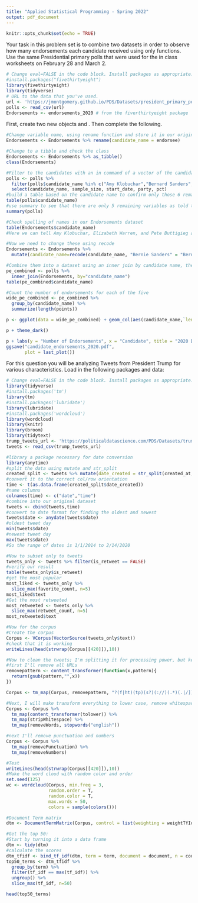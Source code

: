 ---
title: "Applied Statistical Programming - Spring 2022"
output: pdf_document
---

```{r setup}
knitr::opts_chunk$set(echo = TRUE)
```

\begin{center}
{\Large{\textbf{Problem Set 3}}} \\
\vspace{4 bp}
Due Wednesday, March 16, 10:00 AM (Before Class) \\
\end{center}

\section*{Instructions}
\begin{enumerate}
  \item The following questions should each be answered within an Rmarkdown file. Be sure to provide many comments in your code blocks to facilitate grading. Undocumented code will not be graded.
  \item Work on git. Continue to work in the repository you forked from \url{https://github.com/johnsontr/AppliedStatisticalProgramming2022} and add your code for Problem Set 4. Commit and push frequently. Use meaningful commit messages because these will affect your grade.
  \item You may work in teams, but each student should develop their own Rmarkdown file. To be clear, there should be no copy and paste. Each keystroke in the assignment should be your own.
  \item For students new to programming, this may take a while. Get started.
\end{enumerate}

\section*{\texttt{tidyverse}}

Your task in this problem set is to combine two datasets in order to observe how many endorsements each candidate received using only \texttt{dplyr} functions. Use the same Presidential primary polls that were used for the in class worksheets on February 28 and March 2.

```{r}
# Change eval=FALSE in the code block. Install packages as appropriate.
#install.packages("fivethirtyeight")
library(fivethirtyeight)
library(tidyverse)
# URL to the data that you've used.
url <- 'https://jmontgomery.github.io/PDS/Datasets/president_primary_polls_feb2020.csv'
polls <- read_csv(url)
Endorsements <- endorsements_2020 # from the fiverthirtyeight package
```

First, create two new objects \texttt{polls} and \texttt{Endorsements}. Then complete the following.
\begin{itemize}
  \item Change the \texttt{Endorsements} variable name endorsee to \texttt{candidate\_name}.
  \item Change the \texttt{Endorsements} dataframe into a \texttt{tibble} object.
  \item Filter the \texttt{poll} variable to only include the following 6 candidates: Amy Klobuchar, Bernard Sanders,Elizabeth Warren, Joseph R. Biden Jr., Michael Bloomberg, Pete Buttigieg \textbf{and} subset the dataset to the following five variables: \texttt{candidate\_name, sample\_size, start\_date, party, pct}
  \item Compare the candidate names in the two datasets and find instances where the a candidates name is spelled differently i.e. Bernard vs. Bernie. Using only \texttt{dplyr} functions, make these the same across datasets. 
  \item Now combine the two datasets by candidate name using \texttt{dplyr} (there will only be five candidates after joining).
  \item Create a variable which indicates the number of endorsements for each of the five candidates using \texttt{dplyr}.
  \item Plot the number of endorsement each of the 5 candidates have using \texttt{ggplot()}. Save your plot as an object \texttt{p}.
  \item Rerun the previous line as follows: \texttt{p + theme\_dark()}. Notice how you can still customize your plot without rerunning the plot with new options.
  \item Now, using the knowledge from the last step change the label of the X and Y axes to be more informative, add a title. Save the plot in your forked repository.
\end{itemize}

```{r}
#Change variable name, using rename function and store it in our original df
Endorsements <- Endorsements %>% rename(candidate_name = endorsee)

#Change to a tibble and check the class
Endorsements <- Endorsements %>% as_tibble()
class(Endorsements)

#Filter to the candidates with an in command of a vector of the candidates of interest
polls <- polls %>% 
  filter(polls$candidate_name %in% c("Amy Klobuchar","Bernard Sanders", "Elizabeth Warren", "Joseph R. Biden Jr.", "Michael Bloomberg", "Pete Buttigieg")) %>% 
  select(candidate_name, sample_size, start_date, party, pct)
#build a table based on the candidate name to confirm only those 6 remain in our new object
table(polls$candidate_name)
#use summary to see that there are only 5 remaining variables as told to do
summary(polls)

#Check spelling of names in our Endorsements dataset
table(Endorsements$candidate_name)
#Here we can tell Amy Klobuchar, Elizabeth Warren, and Pete Buttigieg are spelled the same. Biden is "Joe Biden" here, while "Joseph R. Biden Jr." in our polls set, Sanders is "Bernie Sanders" here instead of "Bernard Sanders", and Bloomberg does not seem to exist in the endorsements set at all. 

#Now we need to change these using recode
Endorsements <- Endorsements %>% 
  mutate(candidate_name=recode(candidate_name, "Bernie Sanders" = "Bernard Sanders", "Joe Biden" = "Joseph R. Biden Jr."))

#Combine them into a dataset using an inner join by candidate name, then verify only the 5 expected remain
pe_combined <- polls %>% 
  inner_join(Endorsements, by="candidate_name")
table(pe_combined$candidate_name)

#Count the number of endorsements for each of the five
wide_pe_combined <- pe_combined %>% 
  group_by(candidate_name) %>% 
  summarize(length(points))

p <- ggplot(data = wide_pe_combined) + geom_col(aes(candidate_name,`length(points)`))

p + theme_dark()

p + labs(y = "Number of Endorsements", x = "Candidate", title = "2020 Democratic Presidential Candidate Endorsements")
ggsave("candidate_endorsements_2020.pdf",
       plot = last_plot())

```


\section*{Text-as-Data with \texttt{tidyverse}}

For this question you will be analyzing Tweets from President Trump for various characteristics. Load in the following packages and data:

```{r}
# Change eval=FALSE in the code block. Install packages as appropriate.
library(tidyverse)
#install.packages('tm')
library(tm) 
#install.packages('lubridate')
library(lubridate)
#install.packages('wordcloud')
library(wordcloud)
library(knitr)
library(broom)
library(tidytext)
trump_tweets_url <- 'https://politicaldatascience.com/PDS/Datasets/trump_tweets.csv'
tweets <- read_csv(trump_tweets_url)
```

\begin{itemize}
  \item First separate the \texttt{created\_at} variable into two new variables where the date and the time are in separate columns. After you do that, then report the range of dates that is in this dataset.
  \item Using \texttt{dplyr} subset the data to only include original tweets (remove retweets) and show the text of the President's \textbf{top 5} most popular and most retweeted tweets. (Hint: The \texttt{match} function can help you find the index once you identify the largest values.) 
  \item Create a \textit{corpus} of the tweet content and put this into the object \texttt{Corpus} using the \texttt{tm} (text mining) package. (Hint: Do the assigned readings.)
  \item Remove extraneous whitespace, remove numbers and punctuation, convert everything to lower case and remove 'stop words' that have little substantive meaning (the, a, it).
  \item Now create a \texttt{wordcloud} to visualize the top 50 words the President uses in his tweets. Use only words that occur at least three times. Display the plot with words in random order and use 50 random colors. Save the plot into your forked repository.\item Create a \textit{document term matrix} called \texttt{DTM} that includes the argument \texttt{ control = list(weighting = weightTfIdf)}
  \item Finally, report the 50 words with the the highest tf.idf scores using a lower frequency bound of .8.
\end{itemize}

```{r}
#library a package necessary for date conversion
library(anytime)
#split the data using mutate and str_split
created_split <- tweets %>% mutate(date_created = str_split(created_at, pattern = " "))
#convert it to the correct col/row orientation
time <- t(as.data.frame(created_split$date_created))
#name columns
colnames(time) <- c("date","time")
#combine into our original dataset
tweets <- cbind(tweets,time)
#convert to date format for finding the oldest and newest
tweets$date <- anydate(tweets$date)
#oldest tweet day
min(tweets$date)
#newest tweet day
max(tweets$date)
#So the range of dates is 1/1/2014 to 2/14/2020

#Now to subset only to tweets
tweets_only <- tweets %>% filter(is_retweet == FALSE)
#verify our result
table(tweets_only$is_retweet)
#get the most popular
most_liked <- tweets_only %>% 
  slice_max(favorite_count, n=5)
most_liked$text
#Get the most retweeted
most_retweeted <- tweets_only %>% 
  slice_max(retweet_count, n=5)
most_retweeted$text

#Now for the corpus
#Create the corpus
Corpus <- VCorpus(VectorSource(tweets_only$text))
#check that it is working
writeLines(head(strwrap(Corpus[[420]]),10))

#Now to clean the tweets; I'm splitting it for processing power, but keeping some together for efficiency
#first I'll remove all URLs
removepattern <- content_transformer(function(x,pattern){
  return(gsub(pattern,"",x))
})

Corpus <- tm_map(Corpus, removepattern, "?(f|ht)(tp)(s?)(://)(.*)(.|/])(.*)")

#Next, I will make transform everything to lower case, remove whitespace, and stopwords
Corpus <- Corpus %>% 
  tm_map(content_transformer(tolower)) %>% 
  tm_map(stripWhitespace) %>% 
  tm_map(removeWords, stopwords("english")) 

#next I'll remove punctuation and numbers
Corpus <- Corpus %>% 
  tm_map(removePunctuation) %>% 
  tm_map(removeNumbers)

#Test 
writeLines(head(strwrap(Corpus[[420]]),10))
#Make the word cloud with random color and order
set.seed(125)
wc <- wordcloud(Corpus, min.freq = 3, 
                random.order = T,
                random.color = T,
                max.words = 50,
                colors = sample(colors()))

#Document Term matrix
dtm <- DocumentTermMatrix(Corpus, control = list(weighting = weightTfIdf, global=c(0.8,Inf)))

#Get the top 50:
#Start by turning it into a data frame
dtm <- tidy(dtm)
#calculate the scores
dtm_tfidf <- bind_tf_idf(dtm, term = term, document = document, n = count)
top50_terms <- dtm_tfidf %>% 
  group_by(term) %>% 
  filter(tf_idf == max(tf_idf)) %>% 
  ungroup() %>% 
  slice_max(tf_idf, n=50)

head(top50_terms)
```

